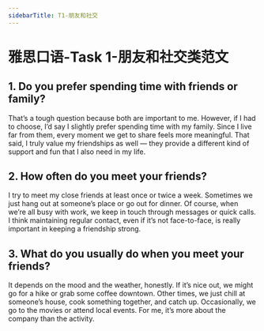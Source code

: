 ```yaml
---
sidebarTitle: T1-朋友和社交
---
```



# 雅思口语-Task 1-朋友和社交类范文


## 1. Do you prefer spending time with friends or family?
That’s a tough question because both are important to me. However, if I had to choose, I’d say I slightly prefer spending time with my family. Since I live far from them, every moment we get to share feels more meaningful. That said, I truly value my friendships as well — they provide a different kind of support and fun that I also need in my life.

## 2. How often do you meet your friends?
I try to meet my close friends at least once or twice a week. Sometimes we just hang out at someone’s place or go out for dinner. Of course, when we’re all busy with work, we keep in touch through messages or quick calls. I think maintaining regular contact, even if it’s not face-to-face, is really important in keeping a friendship strong.

## 3. What do you usually do when you meet your friends?
It depends on the mood and the weather, honestly. If it’s nice out, we might go for a hike or grab some coffee downtown. Other times, we just chill at someone’s house, cook something together, and catch up. Occasionally, we go to the movies or attend local events. For me, it’s more about the company than the activity.
